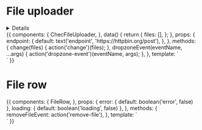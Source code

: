 
<Meta title="Form fields/File uploader" component={ChecFileUploader} />

# File uploader

<details>

</details>

<Props of={ChecFileUploader} />

<Preview>
  <Story name="Default">
    {{
      components: {
        ChecFileUploader,
      },
      data() {
        return {
          files: [],
        };
      },
      props: {
        endpoint: {
          default: text('endpoint', 'https://httpbin.org/post'),
        },
      },
      methods: {
        change(files) {
          action('change')(files);
        },
        dropzoneEvent(eventName, ...args) {
          action('dropzone-event')(eventName, args);
        },
      },
      template: `
        <div class="p-16 flex justify-center w-full h-full bg-white py-20">
          <ChecFileUploader
            v-model="files"
            @dropzone-event="dropzoneEvent"
            @change="change"
            :endpoint="endpoint"
          />
        </div>`
    }}
  </Story>
</Preview>


# File row

<Preview>
  <Story name="FileRow">
    {{
      components: {
        FileRow,
      },
      props: {
        error: {
          default: boolean('error', false)
        },
        loading: {
          default: boolean('loading', false)
        },
      },
      methods: {
        removeFileEvent: action('remove-file'),
      },
      template: `
        <div class="p-16 flex justify-center w-full h-full bg-white py-20">
          <FileRow
            :loading="loading"
            :error="error"
            @remove-file="removeFileEvent"
          />
        </div>`
    }}
  </Story>
</Preview>
